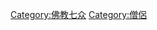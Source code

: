 {{Commons category|Buddhist sangha}}
{{Category main|僧伽}}

[[Category:佛教七众|Category:佛教七众]]
[[Category:僧侶|Category:僧侶]]